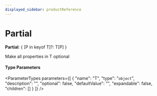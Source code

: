 ```yaml
---
displayed_sidebar: productReference
---
```



# Partial

 **Partial**: &#123; [P in keyof T]?: T[P] &#125;

Make all properties in T optional

#### Type Parameters

<ParameterTypes parameters={[
  {
    "name": "T",
    "type": "`object`",
    "description": "",
    "optional": false,
    "defaultValue": "",
    "expandable": false,
    "children": []
  }
]} />
